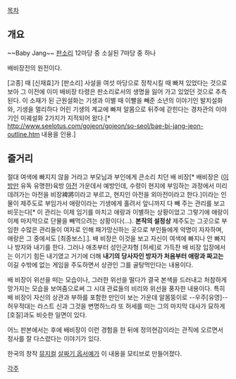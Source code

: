[[목차]]

== 개요 ==

~~Baby Jang~~
[[판소리]] 12마당 중 소실된 7마당 중 하나

배비장전의 원전이다.

[고종] 때 [신재효]가 [판소리] 사설을 여섯 마당으로 정착시킬 때 빠져 있었다는 것으로 보아 그 이전에 이미 배비장 타령은 판소리로서의 생명을 잃어 가고 있었던 것으로 추측된다. 이 소재가 된 근원설화는 기생과 이별 때 이빨을 빼준 소년의 이야기인 발치설화와, 기생을 멀리하다 어린 기생의 계교에 빠져 알몸으로 뒤주에 갇힌다는 경차관의 이야기인 미궤설화 2가지가 지적되어 왔다.[* http://www.seelotus.com/gojeon/gojeon/so-seol/bae-bi-jang-jeon-outline.htm 내용을 인용.]


== 줄거리 ==

절대 여색에 빠지지 않을 거라고 부모님과 부인에게 큰소리 치던 배 비장[* 배비장은 ([[이방]]만 유독 유명한)육방 [[아전]] 가운데서 예방인데, 수령이 현지에 부임하는 과정에서 미리 데려가는 아전을 비장裨將이라고 부르고, 현지인 아전을 외아전이라고 한다.]이라는 인물이 제주도로 부임가서 애랑이라는 기생에게 홀려서 앞니까지 다 빼 주는 관리를 보고 비웃는다[* 이 관리는 이제 임기를 마치고 애랑과 이별하는 상황이었고 그렇기에 애랑이 이제 마지막으로 단물을 빼먹으려는 상황이다(...). '''본작의 설정상''' 제주도는 그곳으로 부임한 수많은 관리들이 여자로 인해 패가망신하는 곳으로 부인들에게 악명이 자자하며, 애랑은 그 중에서도 [최종보스].]. 배 비장은 이것을 보고 자신이 여색에 빠지나 안 빠지나 방자와 내기를 한다. 그러나 애초부터 성인군자형 [허세]로 가득찬 배 비장 입장에서는 이기기 힘든 내기였고 거기에 더해 '''내기의 당사자인 방자가 처음부터 애랑과 짜고는''' 이길 수밖에 없는 게임을 주도하면서 상관인 그를 골탕먹인다는 내용이다.

배 비장이 위선을 떠는 모습이나, 그러한 위선을 떨다가 결국 본색을 드러내고 처참하게 망가지는 모습을 보여줌으로써 그 시대 관료들의 비리와 위선을 풍자한 내용이다. 특히 배 비장이 자신의 상관과 부하를 포함한 만인이 보는 가운데 알몸뚱이로 --우주[유영]-- 허우적대는 라스트 신과 그것을 변명하느라 또 허세를 떠는 그의 마지막 대사가 묘하게 [호질]과도 비슷한 일면이 있다.

어느 판본에서는 후에 배비장이 이런 경험을 한 뒤에 정의현감이라는 관직에 오르면서 정사를 잘 다스렸다는 이야기가 있다.

한국의 창작 [[뮤지컬]] [[살짜기 옵서예]]가 이 내용을 모티브로 만들어졌다.

[[각주]]
